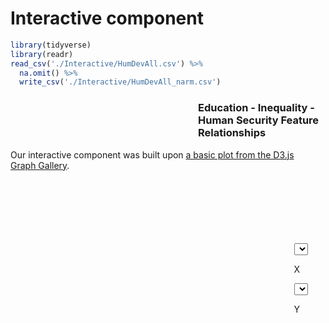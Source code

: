 # Interactive component


```r
library(tidyverse)
library(readr)
read_csv('./Interactive/HumDevAll.csv') %>%
  na.omit() %>%
  write_csv('./Interactive/HumDevAll_narm.csv')
```


<script src="https://d3js.org/d3.v6.js"></script>

<style type="text/css">
  .xlabel{
    font-size: 16px
  }
  .ylabel{
    font-size: 16px
  }
  
  
  #Buttons{
    float:right;
    width:10%;
    margin-top:150px;
  }

  svg{
    float:right;
    width: 50%;
  }

  h3{
    margin-left:300px;
  }

</style>

<h3>Education - Inequality - Human Security Feature Relationships</h3>
<div id="human_dev">
<div id="Buttons">
  <select id="selectButtonX"></select> 
  <p>X</p>
  <select id="selectButtonY"></select>
  <p>Y</p>
</div>
</div>


<script src="Interactive/human_development.js"></script>

<p></p>
Our interactive component was built upon [a basic plot from the D3.js Graph Gallery](https://www.d3-graph-gallery.com/graph/connectedscatter_select.html). 
